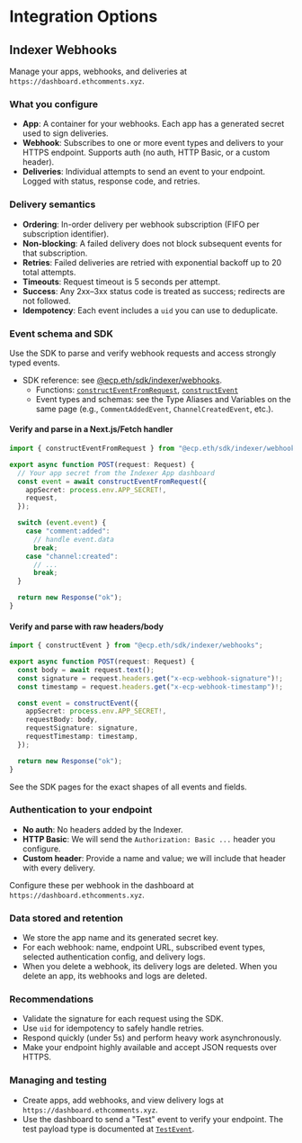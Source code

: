 # Integration Options

## Indexer Webhooks

Manage your apps, webhooks, and deliveries at `https://dashboard.ethcomments.xyz`.

### What you configure

- **App**: A container for your webhooks. Each app has a generated secret used to sign deliveries.
- **Webhook**: Subscribes to one or more event types and delivers to your HTTPS endpoint. Supports auth (no auth, HTTP Basic, or a custom header).
- **Deliveries**: Individual attempts to send an event to your endpoint. Logged with status, response code, and retries.

### Delivery semantics

- **Ordering**: In-order delivery per webhook subscription (FIFO per subscription identifier).
- **Non-blocking**: A failed delivery does not block subsequent events for that subscription.
- **Retries**: Failed deliveries are retried with exponential backoff up to 20 total attempts.
- **Timeouts**: Request timeout is 5 seconds per attempt.
- **Success**: Any 2xx–3xx status code is treated as success; redirects are not followed.
- **Idempotency**: Each event includes a `uid` you can use to deduplicate.

### Event schema and SDK

Use the SDK to parse and verify webhook requests and access strongly typed events.

- SDK reference: see [@ecp.eth/sdk/indexer/webhooks](/sdk-reference/indexer/webhooks/index.mdx).
  - Functions: [`constructEventFromRequest`](/sdk-reference/indexer/webhooks/functions/constructEventFromRequest.mdx), [`constructEvent`](/sdk-reference/indexer/webhooks/functions/constructEvent.mdx)
  - Event types and schemas: see the Type Aliases and Variables on the same page (e.g., `CommentAddedEvent`, `ChannelCreatedEvent`, etc.).

#### Verify and parse in a Next.js/Fetch handler

```ts
import { constructEventFromRequest } from "@ecp.eth/sdk/indexer/webhooks";

export async function POST(request: Request) {
  // Your app secret from the Indexer App dashboard
  const event = await constructEventFromRequest({
    appSecret: process.env.APP_SECRET!,
    request,
  });

  switch (event.event) {
    case "comment:added":
      // handle event.data
      break;
    case "channel:created":
      // ...
      break;
  }

  return new Response("ok");
}
```

#### Verify and parse with raw headers/body

```ts
import { constructEvent } from "@ecp.eth/sdk/indexer/webhooks";

export async function POST(request: Request) {
  const body = await request.text();
  const signature = request.headers.get("x-ecp-webhook-signature")!;
  const timestamp = request.headers.get("x-ecp-webhook-timestamp")!;

  const event = constructEvent({
    appSecret: process.env.APP_SECRET!,
    requestBody: body,
    requestSignature: signature,
    requestTimestamp: timestamp,
  });

  return new Response("ok");
}
```

See the SDK pages for the exact shapes of all events and fields.

### Authentication to your endpoint

- **No auth**: No headers added by the Indexer.
- **HTTP Basic**: We will send the `Authorization: Basic ...` header you configure.
- **Custom header**: Provide a name and value; we will include that header with every delivery.

Configure these per webhook in the dashboard at `https://dashboard.ethcomments.xyz`.

### Data stored and retention

- We store the app name and its generated secret key.
- For each webhook: name, endpoint URL, subscribed event types, selected authentication config, and delivery logs.
- When you delete a webhook, its delivery logs are deleted. When you delete an app, its webhooks and logs are deleted.

### Recommendations

- Validate the signature for each request using the SDK.
- Use `uid` for idempotency to safely handle retries.
- Respond quickly (under 5s) and perform heavy work asynchronously.
- Make your endpoint highly available and accept JSON requests over HTTPS.

### Managing and testing

- Create apps, add webhooks, and view delivery logs at `https://dashboard.ethcomments.xyz`.
- Use the dashboard to send a "Test" event to verify your endpoint. The test payload type is documented at [`TestEvent`](/sdk-reference/indexer/webhooks/type-aliases/TestEvent.mdx).

